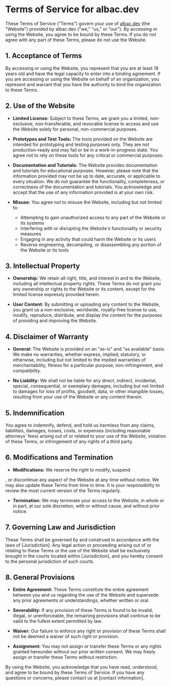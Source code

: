 # Terms of Service for albac.dev

These Terms of Service ("Terms") govern your use of [albac.dev](https://albac.dev) (the "Website") provided by albac.dev ("we," "us," or "our"). By accessing or using the Website, you agree to be bound by these Terms. If you do not agree with any part of these Terms, please do not use the Website.

## 1. Acceptance of Terms

By accessing or using the Website, you represent that you are at least 18 years old and have the legal capacity to enter into a binding agreement. If you are accessing or using the Website on behalf of an organization, you represent and warrant that you have the authority to bind the organization to these Terms.

## 2. Use of the Website

- **Limited License:** Subject to these Terms, we grant you a limited, non-exclusive, non-transferable, and revocable license to access and use the Website solely for personal, non-commercial purposes.

- **Prototypes and Test Tools:** The tools provided on the Website are intended for prototyping and testing purposes only. They are not production-ready and may fail or be in a work-in-progress state. You agree not to rely on these tools for any critical or commercial purposes.

- **Documentation and Tutorials:** The Website provides documentation and tutorials for educational purposes. However, please note that the information provided may not be up to date, accurate, or applicable to every situation. We do not guarantee the functionality, completeness, or correctness of the documentation and tutorials. You acknowledge and accept that the use of any information provided is at your own risk.

- **Misuse:** You agree not to misuse the Website, including but not limited to:
   - Attempting to gain unauthorized access to any part of the Website or its systems
   - Interfering with or disrupting the Website's functionality or security measures
   - Engaging in any activity that could harm the Website or its users
   - Reverse engineering, decompiling, or disassembling any portion of the Website or its tools

## 3. Intellectual Property

- **Ownership:** We retain all right, title, and interest in and to the Website, including all intellectual property rights. These Terms do not grant you any ownership or rights to the Website or its content, except for the limited license expressly provided herein.

- **User Content:** By submitting or uploading any content to the Website, you grant us a non-exclusive, worldwide, royalty-free license to use, modify, reproduce, distribute, and display the content for the purposes of providing and improving the Website.

## 4. Disclaimer of Warranty

- **General:** The Website is provided on an "as-is" and "as available" basis. We make no warranties, whether express, implied, statutory, or otherwise, including but not limited to the implied warranties of merchantability, fitness for a particular purpose, non-infringement, and compatibility.

- **No Liability:** We shall not be liable for any direct, indirect, incidental, special, consequential, or exemplary damages, including but not limited to damages for loss of profits, goodwill, data, or other intangible losses, resulting from your use of the Website or any content therein.

## 5. Indemnification

You agree to indemnify, defend, and hold us harmless from any claims, liabilities, damages, losses, costs, or expenses (including reasonable attorneys' fees) arising out of or related to your use of the Website, violation of these Terms, or infringement of any rights of a third party.

## 6. Modifications and Termination

- **Modifications:** We reserve the right to modify, suspend

, or discontinue any aspect of the Website at any time without notice. We may also update these Terms from time to time. It is your responsibility to review the most current version of the Terms regularly.

- **Termination:** We may terminate your access to the Website, in whole or in part, at our sole discretion, with or without cause, and without prior notice.

## 7. Governing Law and Jurisdiction

These Terms shall be governed by and construed in accordance with the laws of [Jurisdiction]. Any legal action or proceeding arising out of or relating to these Terms or the use of the Website shall be exclusively brought in the courts located within [Jurisdiction], and you hereby consent to the personal jurisdiction of such courts.

## 8. General Provisions

- **Entire Agreement:** These Terms constitute the entire agreement between you and us regarding the use of the Website and supersede any prior agreements or understandings, whether written or oral.

- **Severability:** If any provision of these Terms is found to be invalid, illegal, or unenforceable, the remaining provisions shall continue to be valid to the fullest extent permitted by law.

- **Waiver:** Our failure to enforce any right or provision of these Terms shall not be deemed a waiver of such right or provision.

- **Assignment:** You may not assign or transfer these Terms or any rights granted hereunder without our prior written consent. We may freely assign or transfer these Terms without restriction.

By using the Website, you acknowledge that you have read, understood, and agree to be bound by these Terms of Service. If you have any questions or concerns, please contact us at [contact information].
